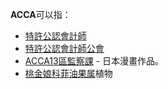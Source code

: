'''ACCA'''可以指：
* [[特許公認會計師|特許公認會計師]]
* [[特許公認會計師公會|特許公認會計師公會]]
* [[ACCA13區監察課|ACCA13區監察課]] - 日本漫畫作品。
* [[桃金娘科|桃金娘科]][[菲油果属|菲油果属]]植物

{{Disambiguation|A|Cat=四字拉丁字母缩写消歧义}}